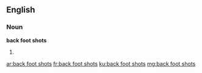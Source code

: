 ==English==

===Noun===
'''back foot shots'''

# {{plural of|back foot shot}}

[[ar:back foot shots]]
[[fr:back foot shots]]
[[ku:back foot shots]]
[[mg:back foot shots]]